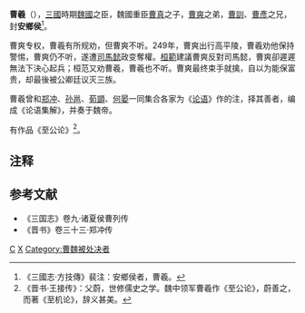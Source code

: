 '''曹羲'''（{{Bd|？||249年}}），[[三國|三國]]時期[[魏國|魏國]]之臣，魏國重臣[[曹真|曹真]]之子，[[曹爽|曹爽]]之弟，[[曹訓|曹訓]]、[[曹彥|曹彥]]之兄，封'''安鄉侯'''<ref>《三國志·方技傳》裴注：安鄉侯者，曹羲。</ref>。

曹爽专权，曹羲有所规劝，但曹爽不听。249年，曹爽出行高平陵，曹羲劝他保持警惕，曹爽仍不听，遂遭[[司馬懿|司馬懿]]政变奪權。[[桓範|桓範]]建議曹爽反對司馬懿，曹爽卻遲遲無法下決心起兵；桓范又劝曹羲，曹羲也不听。曹爽最终束手就擒，自以为能保富贵，却最後被公卿廷议灭三族。

曹羲曾和[[郑冲|郑冲]]、[[孙邕|孙邕]]、[[荀顗|荀顗]]、[[何晏|何晏]]一同集合各家为《[[论语|论语]]》作的注，择其善者，编成《论语集解》，并奏于魏帝。

有作品《至公论》<ref>《晋书·王接传》：父蔚，世修儒史之学。魏中领军曹羲作《至公论》，蔚善之，而著《至机论》，辞义甚美。</ref>。

==注释==
<references/>

== 参考文献 ==
*《三国志》卷九·诸夏侯曹列传
*《晋书》卷三十三·郑冲传

{{三国人物小作品}}

[[Category:三国政治人物|C]]
[[Category:曹姓|X]]
[[Category:曹魏被处决者|Category:曹魏被处决者]]